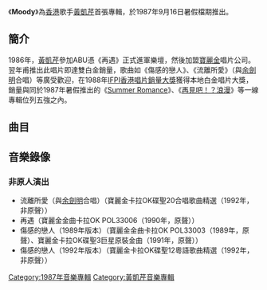 {{noteTA
|G1=Music
}}
{{Infobox album
| name         = {{lang|en|Moody}}
| type         = studio
| artist       = [[黃凱芹|黃凱芹]]
| cover        = 
| released     = {{Start date|1987|09|16}}
| format       = 
| recorded     = 1986年11月－1987年4月
| genre        = [[粵語流行音樂|粵語流行音樂]]
| length       = {{Duration|m=45|s=}}
| label        = [[寶麗金_(香港)|寶麗金]]
| producer     = [[向雪懷|陳劍和]]
| prev_title   = [[再遇_EP|再遇 EP]]
| prev_year    = 1987
| next_title   = [[Misty_(專輯)|Misty]]
| next_year    = 1988
}}

《'''Moody'''》為[[香港|香港]]歌手[[黃凱芹|黃凱芹]]首張專輯，於1987年9月16日暑假檔期推出。

== 簡介 ==
1986年，[[黃凱芹|黃凱芹]]參加ABU憑《再遇》正式進軍樂壇，然後加盟[[寶麗金|寶麗金]]唱片公司。翌年甫推出此唱片即達雙白金銷量，歌曲如《傷感的戀人》、《流離所愛》（與[[余劍明|余劍明]]合唱）等廣受歡迎，在1988年[[IFPI香港唱片銷量大獎|IFPI香港唱片銷量大獎]]獲得本地白金唱片大獎，銷量與同於1987年暑假推出的《[[Summer_Romance|Summer Romance]]》、《[[再見吧！？浪漫|再見吧！？浪漫]]》等一線專輯位列五強之內。

== 曲目 ==
{{tracklist
| headline = 
| total_length = 45:00

| all_producer = [[向雪懷|陳劍和]]

| title1 = 子夜徘徊
| music1 = [[平尾昌晃|平尾昌晃]]
| lyrics1 = [[向雪懷|向雪懷]]
| arranger1 = [[鮑比達|鮑比達]]
| longnote1 = 改編自[[狩人|狩人]]的《白馬山麓》
| length1 = 5:02

| title2 = 我沾濕了的臉
| music2 = [[德永英明|德永英明]]
| lyrics2 = [[林夕|林夕]]
| arranger2 = [[盧東尼|盧東尼]]
| longnote2 = 改編自德永英明的《幾つものワンシーン》
| length2 = 4:16

| title3 = 呼號
| music3 = {{link-en|Andrew Gold|Andrew Gold}}、[[格雷厄姆·古尔德曼|Graham Gouldman]]
| lyrics3 = [[林振強|林振強]]
| arranger3 = 盧東尼
| longnote3 = 改編自[[Wax|Wax]]的《Hear No Evil》
| length3 = 3:54

| title4 = 流離所愛
| note4 = 與[[余劍明|余劍明]]合唱
| music4 = 盧東尼
| lyrics4 = [[向雪懷|向雪懷]]
| arranger4 = 盧東尼
| longnote4 = 香港電台廣播劇《流離所愛》主題曲
| length4 = 4:44

| title5 = 再遇
| music5 = 黃凱芹
| lyrics5 = 黃凱芹
| arranger5 = 盧東尼
| longnote5 = 
| length5 = 4:27

| title6 = 傷感的戀人
| music6 = 黃凱芹
| lyrics6 = 黃凱芹
| arranger6 = 盧東尼
| longnote6 = 
| length6 = 4:09

| title7 = 自成一派
| music7 = [[蔡國權|蔡國權]]
| lyrics7 = [[陳嘉國|陳嘉國]]
| arranger7 = 鮑比達
| longnote7 = 
| length7 = 3:38

| title8 = 人間蒸發
| music8 = [[劉以達|劉以達]]
| lyrics8 = [[潘偉源|潘偉源]]
| arranger8 = 劉以達
| longnote8 = 
| length8 = 3:38

| title9 = 暫時戀愛
| music9 = [[玉置浩二|玉置浩二]]
| lyrics9 = [[潘源良|潘源良]]
| arranger9 = [[黃耀光|黃耀光]]
| longnote9 = 改編自[[安全地帯|安全地帯]]的《いますぐに恋》
| length9 = 3:20

| title10 = 曲中情
| music10 = 黃凱芹
| lyrics10 = 向雪懷
| arranger10 = [[甘仕良|甘仕良]]
| longnote10 = 香港電台廣播劇《曲中情》主題曲
| length10 = 4:12

| title11 = 旁觀者清
| music11 = [[筒美京平|筒美京平]]
| lyrics11 = 林振強
| arranger11 = [[鄧志和|鄧志和]]
| longnote11 = 改編自[[柏原芳惠|柏原芳惠]]的《イチヂクは木の下で》
| length11 = 3:40
}}
==音樂錄像==
===非原人演出===
*流離所愛（與[[余劍明|余劍明]]合唱）（寶麗金卡拉OK碟聖20合唱歌曲精選（1992年，非原聲））
*再遇（寶麗金金曲卡拉OK POL33006（1990年，原聲））
*傷感的戀人（1989年版本）（寶麗金金曲卡拉OK POL33003（1989年，原聲）、寶麗金卡拉OK碟聖3巨星原裝金曲（1991年，原聲））
*傷感的戀人（1992年版本）（寶麗金卡拉OK碟聖12粵語歌曲精選（1992年，非原聲））

[[Category:1987年音樂專輯|Category:1987年音樂專輯]]
[[Category:黃凱芹音樂專輯|Category:黃凱芹音樂專輯]]